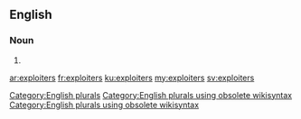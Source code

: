 ==English==

===Noun===
{{head|en}}

# {{plural of|exploiter}}

[[Category:English plurals]][[Category:English plurals using obsolete wikisyntax]][[Category:English plurals using obsolete wikisyntax]]

[[ar:exploiters]]
[[fr:exploiters]]
[[ku:exploiters]]
[[my:exploiters]]
[[sv:exploiters]]